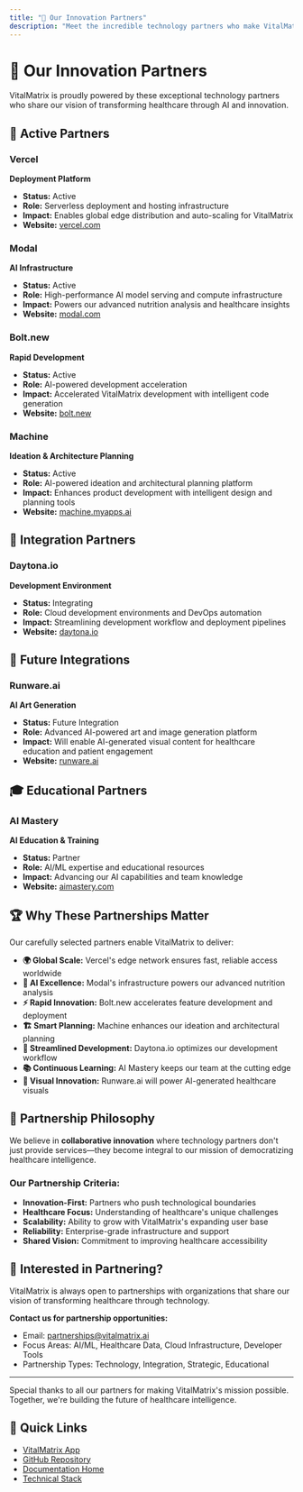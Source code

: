 ```yaml
---
title: "🤝 Our Innovation Partners"
description: "Meet the incredible technology partners who make VitalMatrix possible"
---
```


# 🤝 Our Innovation Partners

VitalMatrix is proudly powered by these exceptional technology partners who share our vision of transforming healthcare through AI and innovation.

## 🚀 Active Partners

### Vercel
**Deployment Platform**
- **Status:** Active
- **Role:** Serverless deployment and hosting infrastructure
- **Impact:** Enables global edge distribution and auto-scaling for VitalMatrix
- **Website:** [vercel.com](https://vercel.com)

### Modal
**AI Infrastructure**
- **Status:** Active  
- **Role:** High-performance AI model serving and compute infrastructure
- **Impact:** Powers our advanced nutrition analysis and healthcare insights
- **Website:** [modal.com](https://modal.com)

### Bolt.new
**Rapid Development**
- **Status:** Active
- **Role:** AI-powered development acceleration
- **Impact:** Accelerated VitalMatrix development with intelligent code generation
- **Website:** [bolt.new](https://bolt.new)

### Machine
**Ideation & Architecture Planning**
- **Status:** Active
- **Role:** AI-powered ideation and architectural planning platform
- **Impact:** Enhances product development with intelligent design and planning tools
- **Website:** [machine.myapps.ai](https://machine.myapps.ai/)

## 🔄 Integration Partners

### Daytona.io
**Development Environment**
- **Status:** Integrating
- **Role:** Cloud development environments and DevOps automation
- **Impact:** Streamlining development workflow and deployment pipelines
- **Website:** [daytona.io](https://daytona.io)

## 🚀 Future Integrations

### Runware.ai
**AI Art Generation**
- **Status:** Future Integration
- **Role:** Advanced AI-powered art and image generation platform
- **Impact:** Will enable AI-generated visual content for healthcare education and patient engagement
- **Website:** [runware.ai](https://runware.ai)

## 🎓 Educational Partners

### AI Mastery
**AI Education & Training**
- **Status:** Partner
- **Role:** AI/ML expertise and educational resources
- **Impact:** Advancing our AI capabilities and team knowledge
- **Website:** [aimastery.com](https://aimastery.com)

## 🏆 Why These Partnerships Matter

Our carefully selected partners enable VitalMatrix to deliver:

- **🌍 Global Scale:** Vercel's edge network ensures fast, reliable access worldwide
- **🧠 AI Excellence:** Modal's infrastructure powers our advanced nutrition analysis
- **⚡ Rapid Innovation:** Bolt.new accelerates feature development and deployment
- **🏗️ Smart Planning:** Machine enhances our ideation and architectural planning
- **🚀 Streamlined Development:** Daytona.io optimizes our development workflow
- **📚 Continuous Learning:** AI Mastery keeps our team at the cutting edge
- **🎨 Visual Innovation:** Runware.ai will power AI-generated healthcare visuals

## 🎯 Partnership Philosophy

We believe in **collaborative innovation** where technology partners don't just provide services—they become integral to our mission of democratizing healthcare intelligence.

### Our Partnership Criteria:
- **Innovation-First:** Partners who push technological boundaries
- **Healthcare Focus:** Understanding of healthcare's unique challenges
- **Scalability:** Ability to grow with VitalMatrix's expanding user base
- **Reliability:** Enterprise-grade infrastructure and support
- **Shared Vision:** Commitment to improving healthcare accessibility

## 🤝 Interested in Partnering?

VitalMatrix is always open to partnerships with organizations that share our vision of transforming healthcare through technology.

**Contact us for partnership opportunities:**
- Email: partnerships@vitalmatrix.ai
- Focus Areas: AI/ML, Healthcare Data, Cloud Infrastructure, Developer Tools
- Partnership Types: Technology, Integration, Strategic, Educational

---

<Note>
Special thanks to all our partners for making VitalMatrix's mission possible. Together, we're building the future of healthcare intelligence.
</Note>

## 🔗 Quick Links

- [VitalMatrix App](https://vitalmatrix-app.vercel.app)
- [GitHub Repository](https://github.com/JoeProAI/VitalMatrix)
- [Documentation Home](/introduction)
- [Technical Stack](/hackathon/tech-stack)
